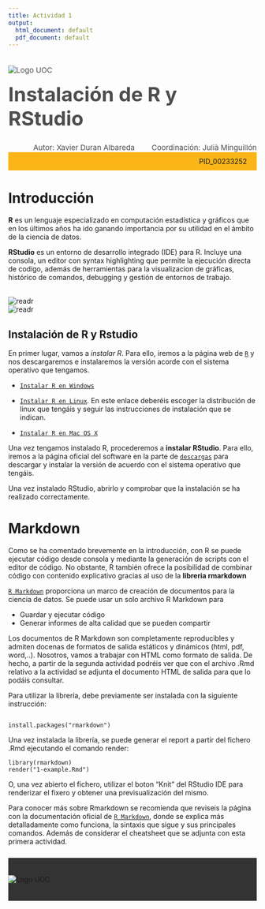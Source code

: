 ```yaml
---
title: Actividad 1
output:
  html_document: default
  pdf_document: default
---
```




<!--Header-->
<div><div class="row" style="color: #4D4D4D;font-size: 15px;padding-bottom: 20px"><div class="col-md-7"><img src="http://materials.cv.uoc.edu/cdocent/common/img/logo-uoc.png" alt="Logo UOC" class="img-responsive" style="margin:20px 0px 0px"></div><div class="col-md-5"><h1 style="margin:15px 0px 0px;font-size: 40px;">Instalación de R y RStudio </h1><div style="text-align:left;margin-top: 5px;"></div></div></div>


<div class="row" style="color: #4D4D4D;font-size: 15px;padding-bottom: 20px background: #FCB517"><div style="text-align:right;">Autor: Xavier Duran Albareda <span style="margin-left: 30px;">Coordinación: Julià Minguillón</span></div></div>


<div class="row" style="background: #FCB517;padding: 10px 20px;"><div style="text-align:right;">PID_00233252 </div></div>

# Introducción

**R** es un lenguaje especializado en computación estadística y gráficos que en los últimos años ha ido ganando importancia por su utilidad en el ámbito de la ciencia de datos. 


**RStudio** es un entorno de desarrollo integrado (IDE) para R. Incluye una consola, un editor con syntax highlighting que permite la ejecución directa de codigo, además de herramientas para la visualizacion de gráficas, histórico de comandos, debugging y gestión de entornos de trabajo. 


<br><div class="row"><div class="col-sm-3"><img src="images/r.png" alt="readr" align></div><div class="row"><div class="col-sm-3"><img src="images/rstudio.png" alt="readr"></div></div>


## Instalación de R y Rstudio

En primer lugar, vamos a *instalar R*. Para ello, iremos a la página web de [`R`](https://cran.r-project.org/) y nos descargaremos e instalaremos la versión acorde con el sistema operativo que tengamos. 

- [`Instalar R en Windows`](https://cran.r-project.org/bin/windows/base/)

- [`Instalar R en Linux`](https://cran.r-project.org/bin/linux/). En este enlace deberéis escoger la distribución de linux que tengáis y seguir las instrucciones de instalación que se indican. 

- [`Instalar R en Mac OS X`](https://cran.r-project.org/)




Una vez tengamos instalado R, procederemos a **instalar RStudio**. Para ello, iremos a la página oficial del software en la parte de [`descargas`](https://rstudio.com/products/rstudio/download/) para descargar y instalar la versión de acuerdo con el sistema operativo que tengáis. 


Una vez instalado RStudio, abrirlo y comprobar que la instalación se ha realizado correctamente. 


# Markdown 

Como se ha comentado brevemente en la introducción, con R se puede ejecutar código desde consola y mediante la generación de scripts con el editor de código.  No obstante, R también ofrece la posibilidad de combinar código con contenido explicativo gracias al uso de la **libreria rmarkdown** 

[`R Markdown`](https://rmarkdown.rstudio.com/) proporciona un marco de creación de documentos para la ciencia de datos. Se puede usar un solo archivo R Markdown para

- Guardar y ejecutar código
- Generar informes de alta calidad que se pueden compartir

Los documentos de R Markdown son completamente reproducibles y admiten docenas de formatos de salida estáticos y dinámicos (html, pdf, word,..). Nosotros, vamos a trabajar con HTML como formato de salida. De hecho, a partir de la segunda actividad podréis ver que con el archivo .Rmd relativo a la actividad se adjunta el documento HTML de salida para que lo podáis consultar. 

Para utilizar la librería, debe previamente ser instalada con la siguiente instrucción:
```

install.packages("rmarkdown")

```
Una vez instalada la librería, se puede generar el report a partir del fichero .Rmd ejecutando el comando render:

```
library(rmarkdown)
render("1-example.Rmd")

```

O, una vez abierto el fichero, utilizar el boton “Knit” del RStudio IDE para renderizar el fixero y obtener una previsualización del mismo. 

Para conocer más sobre Rmarkdown se recomienda que reviseis la página con la documentación oficial de [`R Markdown`](https://rmarkdown.rstudio.com/), donde se explica más detalladamente como funciona, la sintaxis que sigue y sus principales comandos. Además de considerar el cheatsheet que se adjunta con esta primera actividad. 


 


<!--Footer-->
 <div style="background: #333333;padding: 35px 0px;margin-top: 25px;"><div class="row"><div class="col-sm-12"><img src="http://materials.cv.uoc.edu/cdocent/common/img/logo-uoc-bottom.png" alt="Logo UOC" class="img-responsive" style="margin: 0 auto; display: block;"></div></div></div>
<!--/Footer-->


